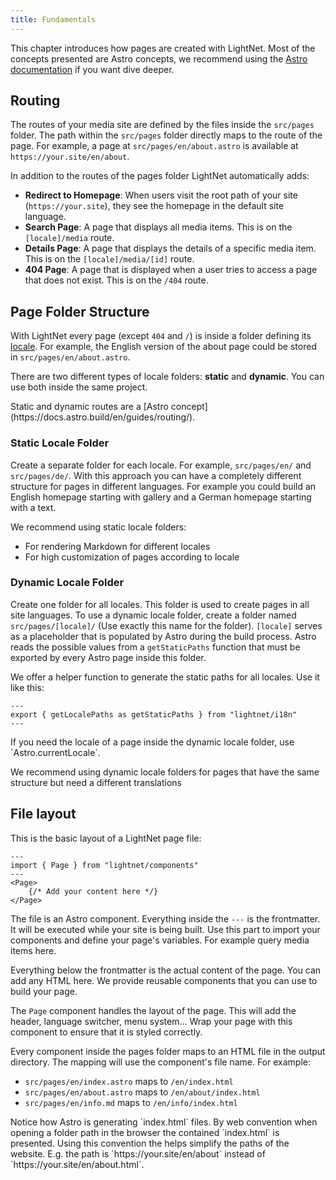```yaml
---
title: Fundamentals
---
```



This chapter introduces how pages are created with LightNet. Most of the concepts presented are Astro concepts, we 
recommend using the [Astro documentation](https://docs.astro.build) if you want dive deeper.

## Routing

The routes of your media site are defined by the files inside the `src/pages` folder.
The path within the `src/pages` folder directly maps to the route of the page. 
For example, a page at `src/pages/en/about.astro` is available at `https://your.site/en/about`.

In addition to the routes of the pages folder LightNet automatically adds:

- **Redirect to Homepage**: When users visit the root path of your site (`https://your.site`), they see the homepage in the default site language.
- **Search Page**: A page that displays all media items. This is on the `[locale]/media` route.
- **Details Page**: A page that displays the details of a specific media item. This is on the `[locale]/media/[id]` route.
- **404 Page**: A page that is displayed when a user tries to access a page that does not exist. This is on the `/404` route.


## Page Folder Structure

With LightNet every page (except `404` and `/`) is inside a folder defining its [locale](/build/i18n/fundamentals).
For example, the English version of the about page could be stored in `src/pages/en/about.astro`. 

There are two different types of locale folders: **static** and **dynamic**. You can use both inside the same project.

<Aside type="note">
Static and dynamic routes are a [Astro concept](https://docs.astro.build/en/guides/routing/).
</Aside>

### Static Locale Folder

Create a separate folder for each locale. For example, `src/pages/en/` and `src/pages/de/`.
With this approach you can have a completely different structure for pages in different languages.
For example you could build an English homepage starting with gallery and a German homepage starting with a text.

We recommend using static locale folders:
- For rendering Markdown for different locales
- For high customization of pages according to locale

### Dynamic Locale Folder

Create one folder for all locales. This folder is used to create pages in all site languages.
To use a dynamic locale folder, create a folder named `src/pages/[locale]/` (Use exactly this name for the folder).
`[locale]` serves as a placeholder that is populated by Astro during the build process. Astro reads the 
possible values from a `getStaticPaths` function that must be exported by every Astro page inside this folder.
 
We offer a helper function to generate the static paths for all locales. Use it like this:


```astro title="src/pages/[locale]/some-page.astro"
---
export { getLocalePaths as getStaticPaths } from "lightnet/i18n"
---
```

<Aside type="tip">
If you need the locale of a page inside the dynamic locale folder, use `Astro.currentLocale`.
</Aside>

We recommend using dynamic locale folders for pages that have the same structure but need a different translations


## File layout

This is the basic layout of a LightNet page file:

```astro title="some-page.astro"
---
import { Page } from "lightnet/components"
---
<Page>
    {/* Add your content here */}
</Page>
```

The file is an Astro component. Everything inside the `---` is the frontmatter. 
It will be executed while your site is being built. Use this part to import your components and define your page's variables. 
For example query media items here.

Everything below the frontmatter is the actual content of the page. You can add any HTML here. We provide 
reusable components that you can use to build your page.

The `Page` component handles the layout of the page. This will add the header, language switcher, menu system... 
Wrap your page with this component to ensure that it is styled correctly.

Every component inside the pages folder maps to an HTML file in the output directory. 
The mapping will use the component's file name.
For example:

- `src/pages/en/index.astro` maps to `/en/index.html`
- `src/pages/en/about.astro` maps to `/en/about/index.html`
- `src/pages/en/info.md` maps to `/en/info/index.html` 

<Aside type="note">
Notice how Astro is generating `index.html` files. By web convention when opening a folder path in the 
browser the contained `index.html` is presented. Using this convention the helps simplify the paths of 
the website. E.g. the path is `https://your.site/en/about` instead of `https://your.site/en/about.html`.
</Aside>
